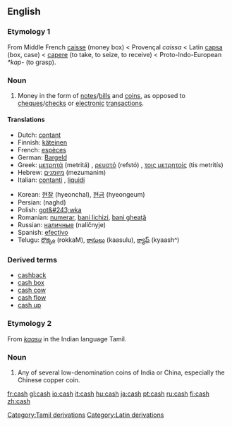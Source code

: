 ==English==
===Etymology 1===
From Middle French [[caisse]] (money box) < Provençal ''caissa'' < Latin [[capsa]] (box, case) < [[capere]] (to take, to seize, to receive) < Proto-Indo-European ''*kap-'' (to grasp). 

===Noun===
{{en-noun-unc}}

#Money in the form of [[note]]s/[[bill]]s and [[coin]]s, as opposed to [[cheque]]s/[[check]]s or [[electronic]] [[transaction]]s.

====Translations====
{{top}}
*Dutch: [[contant]]
*Finnish: [[käteinen]]
*French: [[espèces]] {{f}} {{p}}
*German: [[Bargeld]] {{n}}
*Greek: [[μετρητά]] (metritá) {{n}} {{p}}, [[ρευστό]] (refstó) {{n}}, [[τοις μετρητοίς]] (tis metritís)
*Hebrew: [[מזומנים]] (mezumanim) {{p}}
*Italian: [[contanti]] {{m}} {{p}}, [[liquidi]] {{m}} {{p}}
{{mid}}
*Korean: [[현찰]] (hyeonchal), [[현금]] (hyeongeum)
*Persian: {{FAchar|[[نقد]]}} (naghd)
*Polish: [[got&#243;wka]] {{f}}
*Romanian: [[numerar]], [[bani lichizi]], [[bani gheaţă]]
*Russian: [[наличные]] (nalíčnyje) {{m}} {{p}}
*Spanish: [[efectivo]]
*Telugu: [[రొక్కం]] (rokkaM), [[కాసులు]] (kaasulu), [[క్యాష్]] (kyaash^)
{{bottom}}

===Derived terms===
*[[cashback]]
*[[cash box]]
*[[cash cow]]
*[[cash flow]]
*[[cash up]]

===Etymology 2===
From ''[[kaasu]]'' in the Indian language Tamil.

===Noun===
{{en-noun-unc}}

# Any of several low-denomination coins of India or China, especially the Chinese copper coin.

[[Category:Tamil derivations]]
[[Category:Latin derivations]]

[[fr:cash]]
[[gl:cash]]
[[io:cash]]
[[it:cash]]
[[hu:cash]]
[[ja:cash]]
[[pt:cash]]
[[ru:cash]]
[[fi:cash]]
[[zh:cash]]